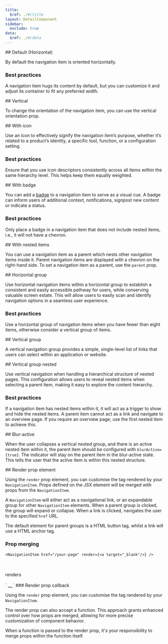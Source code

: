 ```yaml
---
title:
  $ref: ./#/title
layout: DetailComponent
sidebar:
  exclude: true
data:
  $ref: ./#/data
---
```


<LivePreviewControls>

  <LivePreview componentName="navigation-item" exampleName="Default">
## Default (Horizontal)

By default the navigation item is oriented horizontally.

### Best practices

A navigation item hugs its content by default, but you can customize it and adjust its container to fit any preferred width.

</LivePreview>

  <LivePreview componentName="navigation-item" exampleName="Vertical">
## Vertical

To change the orientation of the navigation item, you can use the vertical orientation prop.

</LivePreview>

  <LivePreview componentName="navigation-item" exampleName="WithIcon">
## With icon

Use an icon to effectively signify the navigation item’s purpose, whether it’s related to a product’s identity, a specific tool, function, or a configuration setting.

### Best practices

Ensure that you use icon descriptors consistently across all items within the same hierarchy level. This helps keep them equally weighted.

</LivePreview>

  <LivePreview componentName="navigation-item" exampleName="WithBadge">
## With badge

You can add a [badge](../badge) to a navigation item to serve as a visual cue. A badge can inform users of additional context, notifications, signpost new content or indicate a status.

### Best practices

Only place a badge in a navigation item that does not include nested items, i.e., it will not have a chevron.

</LivePreview>

  <LivePreview componentName="navigation-item" exampleName="WithNestedItems">
## With nested items

You can use a navigation item as a parent which nests other navigation items inside it. Parent navigation items are displayed with a chevron on the right-hand side. To set a navigation item as a parent, use the `parent` prop.

</LivePreview>

  <LivePreview componentName="navigation-item" exampleName="HorizontalGroup">
## Horizontal group

Use horizontal navigation items within a horizontal group to establish a consistent and easily accessible pathway for users, while conserving valuable screen estate. This will allow users to easily scan and identify navigation options in a seamless user experience.

### Best practices

Use a horizontal group of navigation items when you have fewer than eight items, otherwise consider a vertical group of items.

</LivePreview>

  <LivePreview componentName="navigation-item" exampleName="VerticalGroup">
## Vertical group

A vertical navigation group provides a simple, single-level list of links that users can select within an application or website.

</LivePreview>

  <LivePreview componentName="navigation-item" exampleName="VerticalNestedGroup">
## Vertical group nested

Use vertical navigation when handling a hierarchical structure of nested pages. This configuration allows users to reveal nested items when selecting a parent item, making it easy to explore the content hierarchy.

### Best practices

If a navigation item has nested items within it, it will act as a trigger to show and hide the nested items. A parent item cannot act as a link and navigate to an overview page. If you require an overview page, use the first nested item to achieve this.

</LivePreview>

  <LivePreview componentName="navigation-item" exampleName="BlurActive">
## Blur-active

When the user collapses a vertical nested group, and there is an active nested item within it, the parent item should be configured with `blurActive={true}`. The indicator will stay on the parent item in the blur-active state. This tells the user that the active item is within this nested structure.

</LivePreview>

  <LivePreview componentName="navigation-item" exampleName="RenderElement">
## Render prop element

Using the `render` prop element, you can customise the tag rendered by your `NavigationItem`.
Props defined on the JSX element will be merged with props from the `NavigationItem`.

A `NavigationItem` will either act as a navigational link, or an expandable group for other `NavigationItem` elements.
When a parent group is clicked, the group will expand or collapse.
When a link is clicked, navigates the user to the specified `href` URL.

The default element for parent groups is a HTML button tag, whilst a link will use a HTML anchor tag.

### Prop merging

`<NavigationItem href="/your-page" render={<a target="_blank"/>} />`

<br />
<br />
renders
<br />
<br />`
<a href="/your-page" target="_blank">
  ...
</a>
`

</LivePreview>

  <LivePreview componentName="navigation-item" exampleName="RenderProp">
### Render prop callback

Using the `render` prop element, you can customise the tag rendered by your `NavigationItem`.

The render prop can also accept a function. This approach grants enhanced control over how props are merged, allowing for more precise customization of component behavior.

When a function is passed to the render prop, it's your responsibility to merge props within the function itself.

</LivePreview>

</LivePreviewControls>
